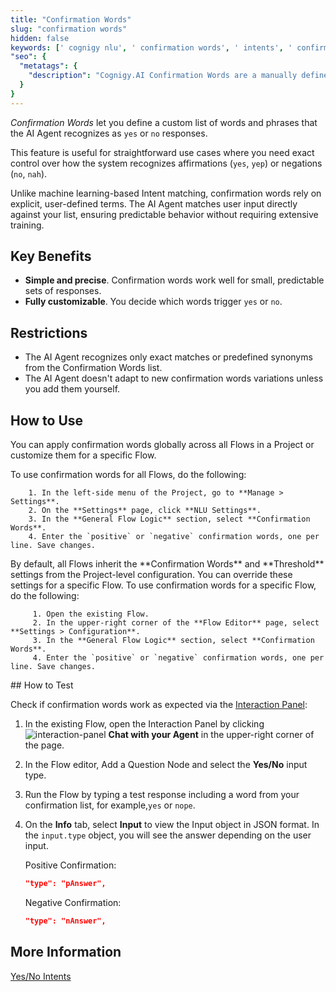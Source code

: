 ```yaml
---
title: "Confirmation Words"
slug: "confirmation words"
hidden: false
keywords: [' cognigy nlu', ' confirmation words', ' intents', ' confirmations', ' affirmative words', ' deny words']
"seo": {
  "metatags": {
    "description": "Cognigy.AI Confirmation Words are a manually defined list of words and phrases that the AI Agent recognizes as `yes` or `no` responses."
  }
}
---
```


_Confirmation Words_ let you define a custom list of words and phrases that the AI Agent recognizes as `yes` or `no` responses.

This feature is useful for straightforward use cases where you need exact control over how the system recognizes affirmations
(`yes`, `yep`) or negations (`no`, `nah`).

Unlike machine learning-based Intent matching, confirmation words rely on explicit, user-defined terms.
The AI Agent matches user input directly against your list, ensuring predictable behavior without requiring extensive training.

## Key Benefits

- **Simple and precise**. Confirmation words work well for small, predictable sets of responses.
- **Fully customizable**. You decide which words trigger `yes` or `no`.

## Restrictions

- The AI Agent recognizes only exact matches or predefined synonyms from the Confirmation Words list.
- The AI Agent doesn't adapt to new confirmation words variations unless you add them yourself.

## How to Use

You can apply confirmation words globally across all Flows in a Project or customize them for a specific Flow.

<Tabs>
  <Tab title="Project-Level Settings">
        To use confirmation words for all Flows, do the following:

        1. In the left-side menu of the Project, go to **Manage > Settings**.
        2. On the **Settings** page, click **NLU Settings**.
        3. In the **General Flow Logic** section, select **Confirmation Words**.
        4. Enter the `positive` or `negative` confirmation words, one per line. Save changes.
  </Tab>
  <Tab title="Flow-Level Settings">
        By default, all Flows inherit the **Confirmation Words** and **Threshold** settings from the Project-level configuration. You can override these settings for a specific Flow.
        To use confirmation words for a specific Flow, do the following:

         1. Open the existing Flow.
         2. In the upper-right corner of the **Flow Editor** page, select **Settings > Configuration**.
         3. In the **General Flow Logic** section, select **Confirmation Words**.
         4. Enter the `positive` or `negative` confirmation words, one per line. Save changes.
  </Tab>
</Tabs>
## How to Test

Check if confirmation words work as expected via the [Interaction Panel](/ai/agents/test/interaction-panel/overview):

1. In the existing Flow, open the Interaction Panel by clicking ![interaction-panel](/_assets/icons/blue/interaction-panel.svg) **Chat with your Agent** in the upper-right corner of the page.
2. In the Flow editor, Add a Question Node and select the **Yes/No** input type.
3. Run the Flow by typing a test response including a word from your confirmation list, for example,`yes` or `nope`.
4. On the **Info** tab, select **Input** to view the Input object in JSON format. In the `input.type` object, you will see the answer depending on the user input.
    
    Positive Confirmation:

    ```json
    "type": "pAnswer",
    ```

    Negative Confirmation:

    ```json
    "type": "nAnswer",
    ```

## More Information

[Yes/No Intents](/ai/platform-features/nlu/intents/yes-no-intents)